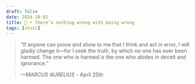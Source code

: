 ```yaml
---
draft: false 
date: 2024-10-02
title: 🗿 • there’s nothing wrong with being wrong
tags: [stoic]
---
```


>  “If anyone can prove and show to me that I think and act in error, I will gladly change it—for I seek the truth, by which no one has ever been harmed. The one who is harmed is the one who abides in deceit and ignorance.”

> *—MARCUS AURELIUS* - April 25th